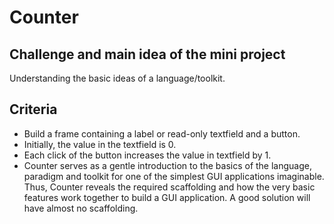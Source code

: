 # Counter

## Challenge and main idea of the mini project

Understanding the basic ideas of a language/toolkit.

## Criteria

- Build a frame containing a label or read-only textfield and a button.
- Initially, the value in the textfield is 0.
- Each click of the button increases the value in textfield by 1.
- Counter serves as a gentle introduction to the basics of the language, paradigm and toolkit for one of the simplest GUI applications imaginable. Thus, Counter reveals the required scaffolding and how the very basic features work together to build a GUI application. A good solution will have almost no scaffolding.

